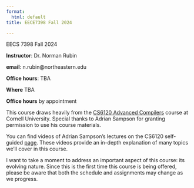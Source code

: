 ```yaml
---
format:
  html: default
title: EECE7398 Fall 2024

---
```


EECS 7398 Fall 2024

**Instructor**: Dr. Norman Rubin

**email**: n.rubin@northeastern.edu

:::{.callout-warning}
**Office hours**: TBA

**Where** TBA

**Office hours** by appointment 
:::
This course draws heavily from the [CS6120 Advanced Compilers](https://www.cs.cornell.edu/courses/cs6120/2023fa/) course at Cornell University.
Special thanks to Adrian Sampson for granting permission to use his course materials.


You can find videos of Adrian Sampson's lectures on the CS6120 self-guided [page](https://www.cs.cornell.edu/courses/cs6120/2023fa/self-guided/). These videos provide an in-depth explanation of many topics we'll cover in this course.


I want to take a moment to address an important aspect of this course: its evolving nature. Since this is the first time this course is being offered, please be aware that both the schedule and assignments may change as we progress. 
 

    
